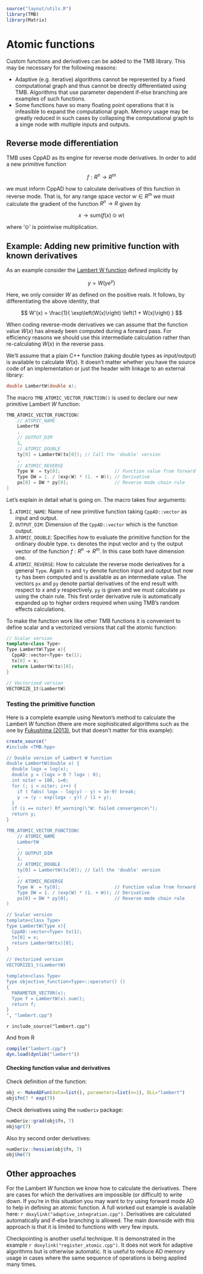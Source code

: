 ```r
source("layout/utils.R")
library(TMB)
library(Matrix)
```

Atomic functions {#AtomicFunctions}
================

Custom functions and derivatives can be added to the TMB library. This may be necessary for the following reasons:

* Adaptive (e.g. iterative) algorithms cannot be represented by a fixed computational graph and thus cannot be directly differentiated using TMB. Algorithms that use parameter dependent if-else branching are examples of such functions.
* Some functions have so many floating point operations that it is infeasible to expand the computational graph. Memory usage may be greatly reduced in such cases by collapsing the computational graph to a singe node with multiple inputs and outputs.

## Reverse mode differentiation

TMB uses CppAD as its engine for reverse mode derivatives. In order to add a new primitive function

$$f: R^n \rightarrow R^m$$

we must inform CppAD how to calculate derivatives of this function in reverse mode. That is, for any range space vector $w \in R^m$ we must calculate the gradient of the function $R^n \rightarrow R$ given by

$$ x \rightarrow \text{sum}( f(x) \odot w ) $$

where '$\odot$' is pointwise multiplication.

## Example: Adding new primitive function with known derivatives

As an example consider the [Lambert W function](https://en.wikipedia.org/wiki/Lambert_W_function) defined implicitly by

$$y = W(y e^y)$$

Here, we only consider $W$ as defined on the positive reals. It follows, by differentiating the above identity, that

$$ W'(x) = \frac{1}{ \exp\left(W(x)\right) \left(1 + W(x)\right) } $$

When coding reverse-mode derivatives we can assume that the function value $W(x)$ has already been computed during a forward pass. For efficiency reasons we should use this intermediate calculation rather than re-calculating $W(x)$ in the reverse pass.

We'll assume that a plain C++ function (taking double types as input/output) is available to calculate $W(x)$. It doesn't matter whether you have the source code of an implementation or just the header with linkage to an external library:

```cpp
double LambertW(double x);
```

The macro `TMB_ATOMIC_VECTOR_FUNCTION()` is used to declare our new primitive Lambert $W$ function:

```cpp
TMB_ATOMIC_VECTOR_FUNCTION(
    // ATOMIC_NAME
    LambertW
    ,
    // OUTPUT_DIM
    1,
    // ATOMIC_DOUBLE
    ty[0] = LambertW(tx[0]); // Call the 'double' version
    ,
    // ATOMIC_REVERSE
    Type W  = ty[0];                    // Function value from forward pass
    Type DW = 1. / (exp(W) * (1. + W)); // Derivative
    px[0] = DW * py[0];                 // Reverse mode chain rule
)
```

Let's explain in detail what is going on. The macro takes four arguments:

1. `ATOMIC_NAME`: Name of new primitive function taking `CppAD::vector` as input and output.
2. `OUTPUT_DIM`: Dimension of the `CppAD::vector` which is the function output.
3. `ATOMIC_DOUBLE`: Specifies how to evaluate the primitive function for the ordinary double type. `tx` denotes the input vector and `ty` the output vector of the function $f: R^n \rightarrow R^m$. In this case both have dimension one.
4. `ATOMIC_REVERSE`: How to calculate the reverse mode derivatives for a general `Type`. Again `tx` and `ty` denote function input and output but now `ty` has been computed and is available as an intermediate value. The vectors `px` and `py` denote partial derivatives of the end result with respect to $x$ and $y$ respectively. `py` is given and we must calculate `px` using the chain rule. This first order derivative rule is automatically expanded up to higher orders required when using TMB's random effects calculations.

To make the function work like other TMB functions it is convenient to define scalar and a vectorized versions that call the atomic function:

```cpp
// Scalar version
template<class Type>
Type LambertW(Type x){
  CppAD::vector<Type> tx(1);
  tx[0] = x;
  return LambertW(tx)[0];
}

// Vectorized version
VECTORIZE_1t(LambertW)
```

### Testing the primitive function

Here is a complete example using Newton's method to calculate the Lambert $W$ function
(there are more sophisticated algorithms such as the one by [Fukushima (2013)](https://doi.org/10.1016/j.cam.2012.11.021),
but that doesn't matter for this example):

```r
create_source("
#include <TMB.hpp>

// Double version of Lambert W function
double LambertW(double x) {
  double logx = log(x);
  double y = (logx > 0 ? logx : 0);
  int niter = 100, i=0;
  for (; i < niter; i++) {
    if ( fabs( logx - log(y) - y) < 1e-9) break;
    y -= (y - exp(logx - y)) / (1 + y);
  }
  if (i == niter) Rf_warning(\"W: failed convergence\");
  return y;
}

TMB_ATOMIC_VECTOR_FUNCTION(
    // ATOMIC_NAME
    LambertW
    ,
    // OUTPUT_DIM
    1,
    // ATOMIC_DOUBLE
    ty[0] = LambertW(tx[0]); // Call the 'double' version
    ,
    // ATOMIC_REVERSE
    Type W  = ty[0];                    // Function value from forward pass
    Type DW = 1. / (exp(W) * (1. + W)); // Derivative
    px[0] = DW * py[0];                 // Reverse mode chain rule
)

// Scalar version
template<class Type>
Type LambertW(Type x){
  CppAD::vector<Type> tx(1);
  tx[0] = x;
  return LambertW(tx)[0];
}

// Vectorized version
VECTORIZE1_t(LambertW)

template<class Type>
Type objective_function<Type>::operator() ()
{
  PARAMETER_VECTOR(x);
  Type f = LambertW(x).sum();
  return f;
}
", "lambert.cpp")
```

`r include_source("lambert.cpp")`

And from R

```r
compile("lambert.cpp")
dyn.load(dynlib("lambert"))
```

#### Checking function value and derivatives

Check definition of the function:

```r
obj <- MakeADFun(data=list(), parameters=list(x=1), DLL="lambert")
obj$fn(7 * exp(7))
```

Check derivatives using the `numDeriv` package:

```r
numDeriv::grad(obj$fn, 7)
obj$gr(7)
```

Also try second order derivatives:

```r
numDeriv::hessian(obj$fn, 7)
obj$he(7)
```

## Other approaches

For the Lambert $W$ function we know how to calculate the derivatives. There are cases for which the derivatives are impossible (or difficult) to write down. If you're in this situation you may want to try using forward mode AD to help in defining an atomic function. A full worked out example is available here: `r doxylink("adaptive_integration.cpp")`. Derivatives are calculated automatically and if-else branching is allowed. The main downside with this approach is that it is limited to functions with very few inputs.

Checkpointing is another useful technique. It is demonstrated in the example `r doxylink("register_atomic.cpp")`. It does not work for adaptive algorithms but is otherwise automatic. It is useful to reduce AD memory usage in cases where the same sequence of operations is being applied many times.
